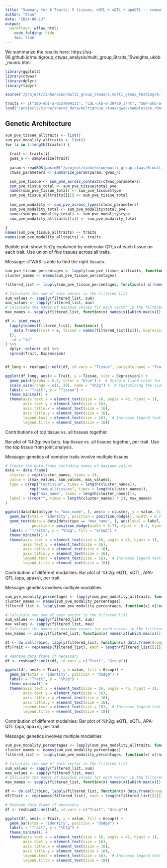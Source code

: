 ```yaml
---
title: "Summary for 6 Traits, 5 tissues, eQTL + sQTL + apaQTL -- compute ukbb LD, weights are from Munro et al"
author: "XSun"
date: "2024-06-13"
output:
  workflowr::wflow_html:
    code_folding: hide
    toc: true
---
```


We summarize the results here: https://sq-96.github.io/multigroup_ctwas_analysis/multi_group_6traits_15weights_ukbb_munro.html

```r
library(ggplot2)
library(ctwas)
library(dplyr)
library(tidyr)

source("/project/xinhe/xsun/multi_group_ctwas/5.multi_group_testing/0.functions.R")

traits <- c("IBD-ebi-a-GCST004131", "LDL-ukb-d-30780_irnt", "SBP-ukb-a-360", "SCZ-ieu-b-5102", "WBC-ieu-b-30")
load("/project2/xinhe/shared_data/multigroup_ctwas/gwas/samplesize.rdata")
```

## Genetic Architecture

```r
sum_pve_tissue_alltraits <- list()
sum_pve_modality_alltraits <- list()
for (i in 1:length(traits)) {
  
  trait <- traits[i]
  gwas_n <- samplesize[trait]
  
  param <-readRDS(paste0("/project/xinhe/xsun/multi_group_ctwas/6.multi_group_munro/results/",trait,"/",trait,".param.RDS"))
  ctwas_parameters <- summarize_param(param, gwas_n)

  sum_pve_tissue <- sum_pve_across_contexts(ctwas_parameters)
  sum_pve_tissue_total <- sum_pve_tissue$total_pve
  names(sum_pve_tissue_total) <- sum_pve_tissue$type
  sum_pve_tissue_alltraits[[i]] <- sum_pve_tissue_total
  
  sum_pve_modality <- sum_pve_across_types(ctwas_parameters)
  sum_pve_modality_total <- sum_pve_modality$total_pve
  names(sum_pve_modality_total) <- sum_pve_modality$type
  sum_pve_modality_alltraits[[i]] <- sum_pve_modality_total
  
}
names(sum_pve_tissue_alltraits) <- traits
names(sum_pve_modality_alltraits) <- traits
```


Bubble plot: show %h2g explained by molecular QTLs of each tissue on each trait. Use union of five tissues across all traits. 

Message: cTWAS is able to find the right tissues. 

```r
sum_pve_tissue_percentages <- lapply(sum_pve_tissue_alltraits, function(x) x / sum(x) * 100)
cluster_names <- names(sum_pve_tissue_percentages)

filtered_list <- lapply(sum_pve_tissue_percentages, function(x) x[!names(x) %in% c("SNP")])

# Calculate the sum of each vector in the filtered list
sum_values <- sapply(filtered_list, sum)
max_values <- sapply(filtered_list, max)
# Calculate the names of maximum values for each vector in the filtered list
max_names <- sapply(filtered_list, function(x) names(x)[which.max(x)])

```

```r
df <- bind_rows(
  lapply(names(filtered_list), function(x) {
    data.frame(Trait = x, Tissue = names(filtered_list[[x]]), Expression = filtered_list[[x]], stringsAsFactors = FALSE)
  }),
  .id = "id"
) %>%
  dplyr::select(-id) %>%
  spread(Trait, Expression)


df_long <- reshape2::melt(df, id.vars = "Tissue", variable.name = "Trait", value.name = "Expression")

ggplot(df_long, aes(x = Trait, y = Tissue, size = Expression)) +
  geom_point(alpha = 0.5, color = "blue") +  # Using a fixed color for all bubbles
  scale_size(range = c(1, 20), name = "%h2g") +  # Customizing the size legend title
  labs(x = "Trait", y = "Tissue") +
  theme_minimal() +
  theme(axis.text.x = element_text(size = 16, angle = 45, hjust = 1),
        axis.text.y = element_text(size = 16),
        axis.title.x = element_text(size = 16),
        axis.title.y = element_text(size = 16),
        legend.text = element_text(size = 16),  # Increase legend text size
        legend.title = element_text(size = 18))

```


Contributions of top tissue vs. all tissues together. 

Bar plot of %h2g: two bars, top tissue vs. all tissues together, per trait. Use the top tissue from joint analysis.

Message: genetics of complex traits involve multiple tissues.

```r
# Create the data frame including names of maximum values
data <- data.frame(
  cluster = rep(cluster_names, times = 3),
  value = c(max_values, sum_values, max_values),
  type = c(rep("toptissue", times = length(cluster_names)), 
           rep("sum_alltissues", times = length(cluster_names)), 
           rep("max_name", times = length(cluster_names))),
  label = c(rep("", times = length(cluster_names) * 2), max_names)
)

ggplot(data[data$type != "max_name", ], aes(x = cluster, y = value, fill = type)) +
  geom_bar(stat = "identity", position = position_dodge(), width = 0.7) +
  geom_text(data = data[data$type == "max_name", ], aes(label = label, y = value + 2), 
            position = position_dodge(width = 0.7), vjust = -0.5, hjust=-0.01) +
  labs(x = "Traits", y = "%h2g", fill = "Group") +
  theme_minimal() +
  theme(axis.text.x = element_text(size = 16, angle = 45, hjust = 1),
        axis.text.y = element_text(size = 16),
        axis.title.x = element_text(size = 16),
        axis.title.y = element_text(size = 16),
        legend.text = element_text(size = 16),  # Increase legend text size
        legend.title = element_text(size = 18))
```

Contribution of different modalities: Bar plot of %h2g: eQTL, sQTL, APA-QTL (apa, apa+s), per trait. 

Message: genetics involves multiple modalities   

```r
sum_pve_modality_percentages <- lapply(sum_pve_modality_alltraits, function(x) x / sum(x) * 100)
cluster_names <- names(sum_pve_modality_percentages)
filtered_list <- lapply(sum_pve_modality_percentages, function(x) x[!names(x) %in% c("SNP")])

# Calculate the sum of each vector in the filtered list
sum_values <- sapply(filtered_list, sum)
max_values <- sapply(filtered_list, max)
# Calculate the names of maximum values for each vector in the filtered list
max_names <- sapply(filtered_list, function(x) names(x)[which.max(x)])

df <- do.call(rbind, lapply(filtered_list, function(x) data.frame(Group = names(x), h2g = x)))
df$Trait <- rep(names(filtered_list), each = length(filtered_list[[1]]))

# Reshape data frame if necessary
df <- reshape2::melt(df, id.vars = c("Trait", "Group"))

ggplot(df, aes(x = Trait, y = value, fill = Group)) +
  geom_bar(stat = "identity", position = "dodge") +
  labs(x = "Trait", y = "%h2g") +
  theme_minimal() +
  theme(axis.text.x = element_text(size = 16, angle = 45, hjust = 1),
        axis.text.y = element_text(size = 16),
        axis.title.x = element_text(size = 16),
        axis.title.y = element_text(size = 16),
        legend.text = element_text(size = 16),  # Increase legend text size
        legend.title = element_text(size = 18))
```

Contribution of different modalities: Bar plot of %h2g: eQTL, sQTL, APA-QTL (apa, apa+s), per trait. 

Message: genetics involves multiple modalities   

```r
sum_pve_modality_percentages <- lapply(sum_pve_modality_alltraits, function(x) x / sum(x) * 100)
cluster_names <- names(sum_pve_modality_percentages)
filtered_list <- lapply(sum_pve_modality_percentages, function(x) x[!names(x) %in% c("SNP")])

# Calculate the sum of each vector in the filtered list
sum_values <- sapply(filtered_list, sum)
max_values <- sapply(filtered_list, max)
# Calculate the names of maximum values for each vector in the filtered list
max_names <- sapply(filtered_list, function(x) names(x)[which.max(x)])

df <- do.call(rbind, lapply(filtered_list, function(x) data.frame(Group = names(x), h2g = x)))
df$Trait <- rep(names(filtered_list), each = length(filtered_list[[1]]))

# Reshape data frame if necessary
df <- reshape2::melt(df, id.vars = c("Trait", "Group"))

ggplot(df, aes(x = Trait, y = value, fill = Group)) +
  geom_bar(stat = "identity", position = "dodge") +
  labs(x = "Trait", y = "%h2g") +
  theme_minimal() +
  theme(axis.text.x = element_text(size = 16, angle = 45, hjust = 1),
        axis.text.y = element_text(size = 16),
        axis.title.x = element_text(size = 16),
        axis.title.y = element_text(size = 16),
        legend.text = element_text(size = 16),  # Increase legend text size
        legend.title = element_text(size = 18))
```
